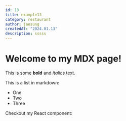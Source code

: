 ```yaml
---
id: 13
title: example13
category: restaurant
author: jaesung
createdAt: "2024.01.13"
description: sssss
---
```

# Welcome to my MDX page!


This is some **bold** and _italics_ text.

This is a list in markdown:

- One
- Two
- Three

Checkout my React component:
